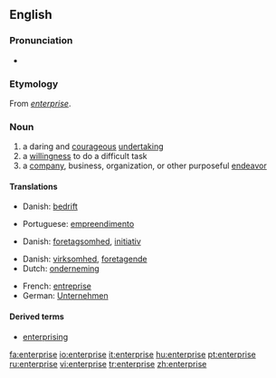 {{see|Enterprise}}
{{wikipedia}}
==English==

===Pronunciation===
*{{audio|en-us-enterprise.ogg|Audio (US)}}

===Etymology===
From {{MF.}} ''[[entreprise|enterprise]]''.

===Noun===
{{en-noun}}

# a daring and [[courageous]] [[undertaking]]
# a [[willingness]] to do a difficult task
# a [[company]], business, organization, or other purposeful [[endeavor]]

====Translations====
{{trans-top|Undertaking}}
*Danish: [[bedrift]]
{{trans-mid}}
*Portuguese: [[empreendimento]]
{{trans-bottom}}

{{trans-top|Willingness}}
*Danish: [[foretagsomhed]], [[initiativ]]
{{trans-mid}}
{{trans-bottom}}

{{trans-top|Company}}
*Danish: [[virksomhed]], [[foretagende]]
*Dutch: [[onderneming]] {{f}}
{{trans-mid}}
*French: [[entreprise]] {{f}}
*German: [[Unternehmen]] {{n}}
{{trans-bottom}}

====Derived terms====
*[[enterprising]]

[[fa:enterprise]]
[[io:enterprise]]
[[it:enterprise]]
[[hu:enterprise]]
[[pt:enterprise]]
[[ru:enterprise]]
[[vi:enterprise]]
[[tr:enterprise]]
[[zh:enterprise]]